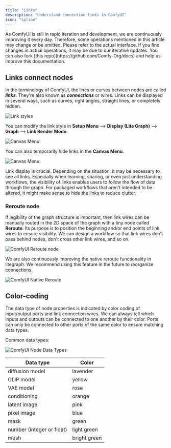 ```yaml
---
title: "Links"
description: "Understand connection links in ComfyUI"
icon: "spline"
---
```


<Note>
As ComfyUI is still in rapid iteration and development, we are continuously improving it every day. Therefore, some operations mentioned in this article may change or be omitted. Please refer to the actual interface. If you find changes in actual operations, it may be due to our iterative updates. You can also fork [this repo](https://github.com/Comfy-Org/docs) and help us improve this documentation.
</Note>

## Links connect nodes

In the terminology of ComfyUI, the lines or curves between nodes are called **_links_**. They're also known as **_connections_** or wires. Links can be displayed in several ways, such as curves, right angles, straight lines, or completely hidden.

![Link styles](/images/interface/link/link_styles.jpg)

You can modify the link style in **Setup Menu** --> **Display (Lite Graph)** --> **Graph** --> **Link Render Mode**.

![Canvas Menu](/images/interface/link/render_mode.jpg)

You can also temporarily hide links in the **Canvas Menu**.

![Canvas Menu](/images/interface/link/canvas_menu.jpg)

Link display is crucial. Depending on the situation, it may be necessary to see all links. Especially when learning, sharing, or even just understanding workflows, the visibility of links enables users to follow the flow of data through the graph. For packaged workflows that aren't intended to be altered, it might make sense to hide the links to reduce clutter.

### Reroute node

If legibility of the graph structure is important, then link wires can be manually routed in the 2D space of the graph with a tiny node called **Reroute**. Its purpose is to position the beginning and/or end points of link wires to ensure visibility. We can design a workflow so that link wires don't pass behind nodes, don't cross other link wires, and so on.

![ComfyUI Reroute node](/images/interface/link/reroute.jpg)

We are also continuously improving the native reroute functionality in litegraph. We recommend using this feature in the future to reorganize connections.

![ComfyUI Native Reroute](/images/interface/link/native_reroute.jpg)

## Color-coding

The data type of node properties is indicated by color coding of input/output ports and link connection wires. We can always tell which inputs and outputs can be connected to one another by their color. Ports can only be connected to other ports of the same color to ensure matching data types.

Common data types:

![ComfyUI Node Data Types](/images/concepts/node/data_type.jpg)

| Data type                          | Color                                                                                                              |
|------------------------------------|--------------------------------------------------------------------------------------------------------------------|
| diffusion model                    | lavender                                                                                                           |
| CLIP model                         | yellow                                                                                                             |
| VAE model                          | rose                                                                                                               |
| conditioning                       | orange                                                                                                             |
| latent image                       | pink                                                                                                               |
| pixel image                        | blue                                                                                                               |
| mask                               | green                                                                                                              |
| number (integer or float)          | light green                                                                                                        |
| mesh                               | bright green                                                                                                       |